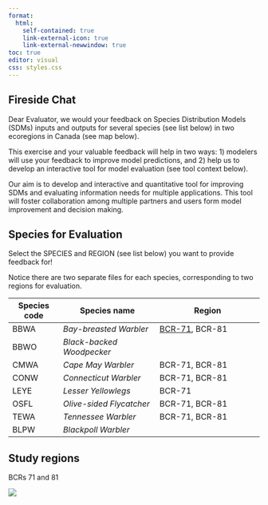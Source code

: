 ```yaml
---
format:
  html:
    self-contained: true
    link-external-icon: true
    link-external-newwindow: true
toc: true
editor: visual
css: styles.css
---
```


## Fireside Chat

Dear Evaluator, we would your feedback on Species Distribution Models (SDMs) inputs and outputs for several species (see list below) in two ecoregions in Canada (see map below).

This exercise and your valuable feedback will help in two ways: 1) modelers will use your feedback to improve model predictions, and 2) help us to develop an interactive tool for model evaluation (see tool context below).

Our aim is to develop and interactive and quantitative tool for improving SDMs and evaluating information needs for multiple applications. This tool will foster collaboration among multiple partners and users form model improvement and decision making.

## Species for Evaluation

Select the SPECIES and REGION (see list below) you want to provide feedback for!

Notice there are two separate files for each species, corresponding to two regions for evaluation.

| Species code | Species name              | Region                      |
|--------------|---------------------------|-----------------------------|
| BBWA         | *Bay-breasted Warbler*    | [BCR-71](BBWA.html), BCR-81 |
| BBWO         | *Black-backed Woodpecker* |                             |
| CMWA         | *Cape May Warbler*        | BCR-71, BCR-81              |
| CONW         | *Connecticut Warbler*     | BCR-71, BCR-81              |
| LEYE         | *Lesser Yellowlegs*       | BCR-71                      |
| OSFL         | *Olive-sided Flycatcher*  | BCR-71, BCR-81              |
| TEWA         | *Tennessee Warbler*       | BCR-71, BCR-81              |
| BLPW         | *Blackpoll Warbler*       |                             |

## Study regions

BCRs 71 and 81

![](data/BCRupdatesBAM.png)
